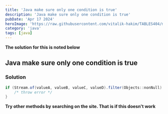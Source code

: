 ---
title: 'Java make sure only one condition is true'
description: 'Java make sure only one condition is true'
pubDate: 'Apr 17 2024'
heroImage: 'https://raw.githubusercontent.com/vitalik-hakim/TABLES404/main/error_b/java.png'
category: 'java'
tags: [java]
---

**The solution for this is noted below**

## Java make sure only one condition is true

### Solution

```java
if (Stream.of(valueA, valueB, valueC, valueD).filter(Objects::nonNull).count() != 1) { 
    /* throw error */ 
}
```
**Try other methods by searching on the site. That is if this doesn't work**
